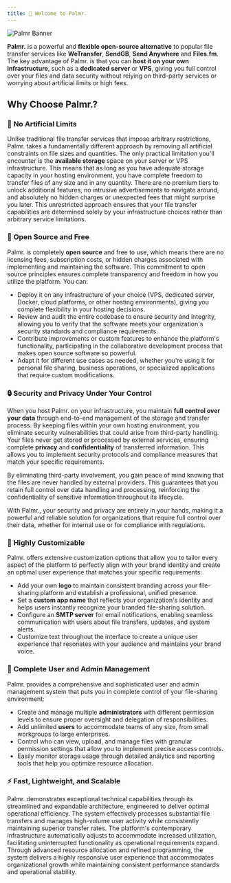 ```yaml
---
title: 🌴 Welcome to Palmr.
---
```


![Palmr Banner](/assets/v2/general/banner.png)

**Palmr.** is a powerful and **flexible open-source alternative** to popular file transfer services like **WeTransfer**, **SendGB**, **Send Anywhere** and **Files.fm**. The key advantage of Palmr. is that you can **host it on your own infrastructure**, such as a **dedicated server** or **VPS**, giving you full control over your files and data security without relying on third-party services or worrying about artificial limits or high fees.  

## **Why Choose Palmr.?**

### 🚫 **No Artificial Limits**

Unlike traditional file transfer services that impose arbitrary restrictions, Palmr. takes a fundamentally different approach by removing all artificial constraints on file sizes and quantities. The only practical limitation you'll encounter is the **available storage** space on your server or VPS infrastructure. This means that as long as you have adequate storage capacity in your hosting environment, you have complete freedom to transfer files of any size and in any quantity. There are no premium tiers to unlock additional features, no intrusive advertisements to navigate around, and absolutely no hidden charges or unexpected fees that might surprise you later. This unrestricted approach ensures that your file transfer capabilities are determined solely by your infrastructure choices rather than arbitrary service limitations.

### 🌟 **Open Source and Free**

Palmr. is completely **open source** and free to use, which means there are no licensing fees, subscription costs, or hidden charges associated with implementing and maintaining the software. This commitment to open source principles ensures complete transparency and freedom in how you utilize the platform. You can:

- Deploy it on any infrastructure of your choice (VPS, dedicated server, Docker, cloud platforms, or other hosting environments), giving you complete flexibility in your hosting decisions.
- Review and audit the entire codebase to ensure security and integrity, allowing you to verify that the software meets your organization's security standards and compliance requirements.
- Contribute improvements or custom features to enhance the platform's functionality, participating in the collaborative development process that makes open source software so powerful.
- Adapt it for different use cases as needed, whether you're using it for personal file sharing, business operations, or specialized applications that require custom modifications.

### 🔒 **Security and Privacy Under Your Control**

When you host Palmr. on your infrastructure, you maintain **full control over your data** through end-to-end management of the storage and transfer process. By keeping files within your own hosting environment, you eliminate security vulnerabilities that could arise from third-party handling. Your files never get stored or processed by external services, ensuring complete **privacy** and **confidentiality** of transferred information. This allows you to implement security protocols and compliance measures that match your specific requirements.

By eliminating third-party involvement, you gain peace of mind knowing that the files are never handled by external providers. This guarantees that you retain full control over data handling and processing, reinforcing the confidentiality of sensitive information throughout its lifecycle.

With Palmr., your security and privacy are entirely in your hands, making it a powerful and reliable solution for organizations that require full control over their data, whether for internal use or for compliance with regulations.

### 🎨 **Highly Customizable**

Palmr. offers extensive customization options that allow you to tailor every aspect of the platform to perfectly align with your brand identity and create an optimal user experience that matches your specific requirements:

- Add your own **logo** to maintain consistent branding across your file-sharing platform and establish a professional, unified presence.
- Set a **custom app name** that reflects your organization's identity and helps users instantly recognize your branded file-sharing solution.
- Configure an **SMTP server** for email notifications, enabling seamless communication with users about file transfers, updates, and system alerts.
- Customize text throughout the interface to create a unique user experience that resonates with your audience and maintains your brand voice.

### 👥 **Complete User and Admin Management**

Palmr. provides a comprehensive and sophisticated user and admin management system that puts you in complete control of your file-sharing environment:

- Create and manage multiple **administrators** with different permission levels to ensure proper oversight and delegation of responsibilities.
- Add unlimited **users** to accommodate teams of any size, from small workgroups to large enterprises.
- Control who can view, upload, and manage files with granular permission settings that allow you to implement precise access controls.
- Easily monitor storage usage through detailed analytics and reporting tools that help you optimize resource allocation.

### ⚡ **Fast, Lightweight, and Scalable**

Palmr. demonstrates exceptional technical capabilities through its streamlined and expandable architecture, engineered to deliver optimal operational efficiency. The system effectively processes substantial file transfers and manages high-volume user activity while consistently maintaining superior transfer rates. The platform's contemporary infrastructure automatically adjusts to accommodate increased utilization, facilitating uninterrupted functionality as operational requirements expand. Through advanced resource allocation and refined programming, the system delivers a highly responsive user experience that accommodates organizational growth while maintaining consistent performance standards and operational stability.